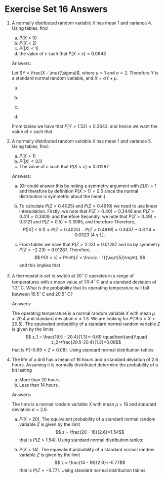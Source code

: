 # Exercise Set 16 Answers {.unlisted .unnumbered}

1. A normally distributed random variable $X$ has mean $1$ and variance $4$. Using tables, find 
    a. $P(X>0)$ 
    a. $P(X<2)$
    a. $P(|X|<1)$
    a. the value of $c$ such that $P(X<c)=0.0643$

    Answers:

    Let $Y = \frac{X - \mu}{\sigma}$, where $\mu = 1$ and $\sigma = 2$. Therefore $Y$ is a standard normal random variable, and $X = \sigma Y + \mu$. 

    a. \begin{eqnarray*}
    P(X > 0) &=& P([2 Y + 1] > 0)\\
    &=& P(Y > -1/2) \\
    &=& 1 - P(Y > 1/2) \qquad \mbox{due to symmetry}\\
    &=& 1 - 0.3085 \qquad \mbox{from tables}\\
    &=& 0.692~\text{(3 s.f.)}
    \end{eqnarray*}

    a. \begin{eqnarray*}
    P(X < 2) &=& P([2 Y + 1] < 2)\\
    &=& P(Y < 1/2) \\
    &=& 1 - P(Y > 1/2) \qquad \mbox{due to symmetry}\\
    &=& 0.692~\text{(3 s.f.)}\qquad~\mbox{from tables}.
    \end{eqnarray*}

    a. \begin{eqnarray*}
    P(|X| < 1) &=& P(-1 < X < 1)\\
    &=& P(-1 < 2 Y + 1 < 1)\\
    &=& P(-1 < Y < 0)\\
    &=& \frac{1}{2} - P(Y > 1) \qquad \mbox{due to symmetry}\\
    &=& 0.5 - 0.1587 \qquad \mbox{from tables}\\
    &=& 0.341~\text{(3 s.f.)}.
    \end{eqnarray*}

    a. \begin{eqnarray*}
    P(X < c) &=& P([2 Y + 1] < c)\\
    &=& P(Y < (c - 1) / 2)\\
    &=& P(Y > (1 - c) / 2) \qquad \mbox{due to symmetry}.
    \end{eqnarray*}

    From tables we have that $P(Y > 1.52) = 0.0643$, and hence we want the value of $c$ such that

    \begin{eqnarray*}
    (1 - c) / 2 &=& 1.52\\
    c &=& -2.04.
    \end{eqnarray*}


1. A normally distributed random variable $X$ has mean 1 and variance 5. Using tables, find:
    a. $P(X > 1)$
    a. $P(|X| < 0.1)$
    a. The value of $c$ such that $P(X < c) = 0.01287$

    Answers:

    a. \begin{eqnarray*}
        P(X > 1) &=& P(Z > \frac{1 - 1}{\sqrt{5}}) \quad \mbox{where $Z \sim N(0, 1)$}\\
        &=& P(Z > 0) \\
        &=& 0.5 \quad \mbox{from tables}.
    \end{eqnarray*}
    (Or could answer this by noting a symmetry argument with $E(X) = 1$ and therefore by definition $P(X > 1) = 0.5$ since the normal distribution is symmetric about the mean.)
    
    a. \begin{eqnarray*}
        P(|X| < 0.1) &=& P(-0.1 < X < 0.1)\\
        &=& P(\frac{-0.1 - 1}{\sqrt{5}} < Z < \frac{0.1 - 1}{\sqrt{5}}) \quad \mbox{where $Z \sim N(0, 1)$}\\
        &=& P(-0.4919 < Z < -0.4025)\\
        &=& P(Z > 0.4025) - P(Z > 0.4919) \quad \mbox{by symmetry}.
    \end{eqnarray*}
    To calculate $P(Z > 0.4025)$ and $P(Z > 0.4919)$ we need to use linear interpolation. Firstly, we note that $P(Z > 0.40) = 0.3446$ and $P(Z > 0.41) = 0.3409$, and therefore
    \begin{eqnarray*}
        P(Z > 0.4025) &=& P(Z > 0.40) - \frac{0.4025 - 0.4}{0.41 - 0.4}\left[P(Z > 0.40) - P(Z > 0.41)\right]\\
        &=& 0.3446 - 0.25 \times 0.0037\\
        &=& 0.3437~\text{(4 s.f.)}.
    \end{eqnarray*}
    Secondly, we note that $P(Z > 0.49) = 0.3121$ and $P(Z > 0.5) = 0.3085$, and therefore
    \begin{eqnarray*}
        P(Z > 0.4919) &=& P(Z > 0.49) - \frac{0.4919 - 0.49}{0.5 - 0.49}\left[P(Z > 0.49) - P(Z > 0.5)\right]\\
        &=& 0.3121 - 0.19 \times 0.0036\\
        &=& 0.3114~\text{(4 s.f.)}.
    \end{eqnarray*}
    Therefore,
    $$
    P(|X| < 0.1) = P(Z > 0.4025) - P(Z > 0.4919) = 0.3437 - 0.3114 = 0.0323~\text{(4 s.f.)}.
    $$
        
    a. From tables we have that $P(Z > 2.23) = 0.01287$ and so by symmetry $P(Z < -2.23) = 0.01287$. Therefore,
    $$
    P(X < c) = P\left(Z < \frac{c - 1}{\sqrt{5}}\right),
    $$
    and this implies that
    \begin{eqnarray*}
    \frac{c - 1}{\sqrt{5}} &=& -2.23\\
    c &=& -2.23 \times \sqrt{5} + 1\\
    &=& -3.986~\text{(4 s.f.)}.
    \end{eqnarray*}

1. A thermostat is set to switch at $20^\circ\,\text{C}$ operates in a range of temperatures with a mean value of $20.4^\circ\,\text{C}$ and a standard deviation of $1.3^\circ\,\text{C}$. What is the probability that its operating temperature will fall between $19.5^\circ\,\text{C}$ and $20.5^\circ\,\text{C}$? 

    Answers:

    The operating temperature is a normal random variable $X$ with mean $\mu=20.4$ and standard deviation $\sigma=1.3$. We are looking for $P(19.5<X<20.5)$. The equivalent probability of a standard normal random variable $Z$ is given by the limits
    $$ z_1 = \frac{19.5 - 20.4}{1.3}=-0.69 \quad\text{and}\quad z_2=\frac{20.5-20.4}{1.3}=0.08$$
    that is $P(-0.69< Z <0.08)$.
    Using standard normal distribution tables:
    \begin{align*}
    P(-0.69< Z <0.08)&=P(0<Z<0.69)+P(0<Z<0.08)\\
    &= 0.2549 + 0.0319\\
    &= 0.2868.
    \end{align*}

1. The life of a drill has a mean of 16 hours and a standard deviation of 2.6 hours. Assuming it is normally distributed determine the probability of a bit lasting
    a. More than 20 hours.
    a. Less than 14 hours.

    Answers:

    The time is a normal random variable $X$ with mean $\mu=16$ and standard deviation $\sigma=2.6$.
    
    a. $P(X>20)$. The equivalent probability of a standard normal random variable $Z$ is given by the limit
    $$ z = \frac{20 - 16}{2.6}=1.54$$
    that is $P(Z >1.54)$.
    Using standard normal distribution tables:
    \begin{align*}
    P(Z>1.54)&=1-(P(0<Z<1.54)+0.5)\\
    &= 0.5 - 0.4382\\
    &= 0.0618.
    \end{align*}

    a. $P(X<14)$. The equivalent probability of a standard normal random variable $Z$ is given by the limit
    $$ z = \frac{14 - 16}{2.6}=-0.77$$
    that is $P(Z <-0.77)$.
    Using standard normal distribution tables:
    \begin{align*}
    P(Z<-0.77)&=1-(P(0<Z<0.77)+0.5)\\
    &= 0.5 - 0.2794\\
    &= 0.2206.
    \end{align*}

